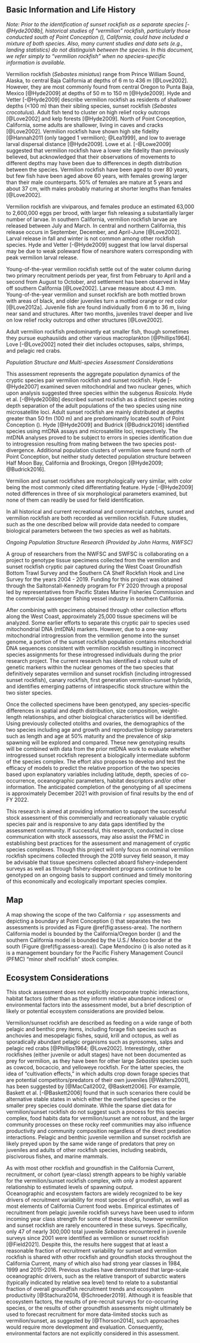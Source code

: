## Basic Information and Life History
*Note: Prior to the identification of sunset rockfish as a separate species [-@Hyde2008b], historical studies of “vermilion” rockfish, particularly those conducted south of Point Conception (\PtC), California, could have included a mixture of both species. Also, many current studies and data sets (e.g., landing statistics) do not distinguish between the species. In this document, we refer simply to “vermilion rockfish” when no species-specific information is available.*



Vermilion rockfish (*Sebastes miniatus*) range from Prince William Sound, Alaska, to central Baja California at 
depths of 6 m to 436 m [@Love2002]. However, they are most commonly found from central Oregon
to Punta Baja, Mexico [@Hyde2009] at depths of 50 m to 150 m [@Hyde2009].  Hyde and Vetter 
[-@Hyde2009] describe vermilion rockfish as residents of shallower depths (<100 m) than their sibling species,
sunset rockfish (*Sebastes crocotulus*). Adult fish tend to cluster on high relief rocky outcrops [@Love2002] 
and kelp forests [@Hyde2009]. North of Point Conception, California, some adults are shallower, 
living in caves and cracks [@Love2002]. Vermilion rockfish have shown high site fidelity 
[@Hannah2011 (only tagged 1 vermilion); @Lea1999], and low to average larval dispersal 
distance [@Hyde2009]. Lowe et al. [-@Lowe2009] suggested that vermilion rockfish 
have a lower site fidelity than previously believed, but acknowledged that their
observations of movements to different depths may have been due to differences in depth distribution between the species. 
Vermilion rockfish have been aged to over 80 years, but few fish have been aged above 60 years, with females growing larger than their male counterparts. 50% of females are mature at 5 years and about 
37 cm, with males probably maturing at shorter lengths than females [@Love2002].

Vermilion rockfish are viviparous, and females produce an estimated 63,000 to 2,600,000 eggs per brood, with larger fish releasing a substantially larger number of larvae. 
In southern California, vermilion rockfish larvae are released between July and March. 
In central and northern California, this release occurs in September, December, and 
April-June [@Love2002].  Larval release in fall and winter is not common among other 
rockfish species. Hyde and Vetter [-@Hyde2009] suggest that low larval dispersal may 
be due to weak poleward flow of nearshore waters corresponding with peak vermilion larval release. 

Young-of-the-year vermilion rockfish settle out of the water column during two primary recruitment 
periods per year, first from February to April and a second from August to October, 
and settlement has been observed in May off southern California [@Love2002]. Larvae 
measure about 4.3 mm. Young-of-the-year vermilion and sunset rockfish are both mottled 
brown with areas of black, and older juveniles turn a mottled orange or red color [@Love2012a]. 
Juvenile fish are found individually from 6 m to 36 m, living near sand and structures. 
After two months, juveniles travel deeper and live on low relief rocky outcrops and 
other structures [@Love2002].

Adult vermilion rockfish predominantly eat smaller fish, though sometimes they pursue 
euphausiids and other various macroplankton [@Phillips1964]. Love [-@Love2002] noted 
their diet includes octopuses, salps, shrimps, and pelagic red crabs. 


*Population Structure and Multi-species Assessment Considerations*

This assessment represents the aggregate population dynamics of the cryptic species pair vermilion rockfish 
and sunset rockfish.
Hyde [-@Hyde2007] examined seven mitochondrial and two nuclear genes, which upon analysis suggested 
three species within the subgenus *Rosicola*. Hyde et al. [-@Hyde2008b] described sunset rockfish as a distinct species noting depth separation 
of the adult populations of the two species using nine microsatellite loci. 
Adult sunset rockfish are mainly distributed at depths 
greater than 50 fm (100 m) and are predominantly located south of Point Conception (\PtC). 
Hyde [@Hyde2009] and Budrick [@Budrick2016]  identified species using mtDNA assays and microsatellite loci, 
respectively.  The mtDNA analyses proved to be subject to errors in species identification due to introgression resulting from mating between the two species post-divergence.
Additional population clusters of vermilion were found north of Point Conception, but neither 
study detected population structure between Half Moon Bay, California and Brookings, 
Oregon [@Hyde2009; @Budrick2016].

Vermilion and sunset rockfishes are morphologically very similar, with color being 
the most commonly 
cited differentiating feature. Hyde [-@Hyde2009] noted differences in three of six morphological 
parameters examined, but none of them can readily be used for field identification.

In all historical and current recreational and commercial catches, sunset and 
vermilion rockfish are both recorded as vermilion rockfish.  Future studies, 
such as the one described below will provide data needed to compare biological 
parameters between the two species as well as habitats.

_Ongoing Population Structure Research (Provided by John Harms, NWFSC)_

A group of researchers from the NWFSC and SWFSC is collaborating on a project to 
genotype tissue specimens collected from the vermilion and sunset rockfish cryptic 
pair captured during the West Coast Groundfish Bottom Trawl Survey and the Southern 
CA Shelf Rockfish Hook and Line Survey for the years 2004 - 2019.  Funding for this 
project was obtained through the Saltonstall-Kennedy program for FY 2020 through a 
proposal led by representatives from Pacific States Marine Fisheries Commission and 
the commercial passenger fishing vessel industry in southern California.  

After combining with specimens obtained through other collection efforts along 
the West Coast, approximately 25,000 tissue specimens will be analyzed.  Some 
earlier efforts to separate this cryptic pair to species used mitochondrial DNA 
(mtDNA) markers.  However, due to a one-way mitochondrial introgression from 
the vermilion genome into the sunset genome, a portion of the sunset rockfish 
population contains mitochondrial DNA sequences consistent with vermilion rockfish 
resulting in incorrect species assignments for these introgressed individuals 
during the prior research project.  The current research has identified a robust 
suite of genetic markers within the nuclear genomes of the two species that 
definitively separates vermilion and sunset rockfish (including  introgressed 
sunset rockfish), canary rockfish, first generation vermilion-sunset hybrids, 
and identifies emerging patterns of intraspecific stock structure within the 
two sister species.

Once the collected specimens have been genotyped, any species-specific differences 
in spatial and depth distribution, size composition, weight-length relationships, 
and other biological characteristics will be identified.  Using previously 
collected otoliths and ovaries, the demographics of the two species including 
age and growth and reproductive biology parameters such as length and age at 
50% maturity and the prevalence of skip spawning will be explored and compared. 
These new genotyping results will be combined with data from the prior mtDNA 
work to  evaluate whether introgressed sunset rockfish represent a biologically
intermediate subform of the species complex.  The effort also proposes to develop 
and test the efficacy of models to predict the relative proportion of the two 
species based upon explanatory variables including latitude, depth, species of 
co-occurrence, oceanographic parameters, habitat descriptors and/or other 
information.  The anticipated completion of the genotyping of all specimens 
is approximately December 2021 with provision of final results by the end of FY 2022.

This research is aimed at providing information to support the successful stock
assessment of this commercially and recreationally valuable cryptic species pair 
and is responsive to any data gaps identified by the assessment community.  If 
successful, this research, conducted in close communication with stock assessors, 
may also assist the PFMC in establishing best practices for the assessment and 
management of cryptic species complexes.  Though this project will only focus 
on nominal vermilion rockfish specimens collected through the 2019 survey 
field season, it may be advisable that tissue specimens collected aboard 
fishery-independent surveys as well as through fishery-dependent programs 
continue to be genotyped on an ongoing basis to support continued and timely 
monitoring of this economically and ecologically important species complex.


## Map
A map showing the scope of the two California `r spp` assessments and depicting a 
boundary 
at Point Conception (\PtC) that separates the two assessments is provided as Figure \@ref(fig:assess-area). The northern California
model is bounded by the California/Oregon border (\CAOR) and the southern California model is 
bounded by the U.S./ Mexico border at the south (Figure \@ref(fig:assess-area)). 
Cape Mendocino (\CapeM) is also noted as it is a management boundary for the 
Pacific Fishery Management Council (PFMC) "minor shelf rockfish" stock complex.


## Ecosystem Considerations

This stock assessment does not explicitly incorporate trophic interactions, 
habitat factors (other than as they inform relative abundance indices) or environmental 
factors into the assessment model, but a brief description of likely or potential 
ecosystem considerations are provided below. 

Vermilion/sunset rockfish are described as feeding on a wide range of both
pelagic and benthic prey items, including forage fish species such as anchovies 
and mesopelagic fishes, squid, krill and octopus, as well as sporadically abundant
pelagic organisms such as pyrosomes, salps and pelagic red crabs 
[@Phillips1964; @Love2002].  Interestingly, other rockfishes (either juvenile or 
adult stages) have not been 
documented as prey for vermilion, as they have been for other large *Sebastes* 
species such as cowcod, bocaccio, and yelloweye rockfish.  For the latter species, 
the idea of “cultivation effects,” in which adults crop down forage species that 
are potential competitors/predators of their own juveniles [@Walters2001], 
has been suggested by [@MacCall2002, @Baskett2006]. For example, Baskett et al. [-@Baskett2006] 
found that in such scenarios there could be alternative stable states in which 
either the overfished species or the smaller prey species could dominate.  While 
the sparse diet data for vermilion/sunset rockfish do not suggest such a process 
for this species complex, food habits data for vermilion/sunset are not robust, 
and the larger community processes on these rocky reef communities may also influence 
productivity and community composition regardless of the direct predation interactions. 
Pelagic and benthic juvenile vermilion and sunset rockfish are likely preyed upon by 
the same wide range of predators that prey on juveniles and adults of other rockfish 
species, including seabirds, piscivorous fishes, and marine mammals.  

As with most other rockfish and groundfish in the California Current, recruitment, 
or cohort (year-class) strength appears to be highly variable for the vermilion/sunset 
rockfish complex, with only a modest apparent relationship to estimated levels of spawning output.  
Oceanographic and ecosystem factors are widely recognized to be key drivers of
recruitment variability for most species of groundfish, as well as most elements
of California Current food webs.  Empirical estimates of recruitment from pelagic 
juvenile rockfish surveys have been used to inform incoming year class strength for 
some of these stocks, however vermilion and sunset rockfish are rarely encountered 
in these surveys.  Specifically, only 47 of nearly 300,000 total juvenile *Sebastes* 
encountered in juvenile surveys since 2001 were identified as vermilion or sunset 
rockfish [@Field2021].  Despite this, the results here suggest that at least a
reasonable fraction of recruitment variability for sunset and vermilion rockfish 
is shared with other rockfish and groundfish stocks throughout the California Current, 
many of which also had strong year classes in 1984, 1999 and 2015-2016.  Previous studies 
have demonstrated that large-scale oceanographic drivers, such as the relative transport 
of subarctic waters (typically indicated by relative sea level) tend to relate to a 
substantial fraction of overall groundfish recruitment trends and ecosystem 
productivity [@Stachura2014, @Schroeder2019].  Although it is feasible that 
ecosystem factors, the results of pre-recruit surveys for co-occurring species, 
or the results of other groundfish assessments might ultimately be used to 
forecast recruitment for more data-limited stocks such as vermilion/sunset,
as suggested by [@Thorson2014], such approaches would require more 
development and evaluation.  Consequently, environmental factors are not 
explicitly considered in this assessment.
